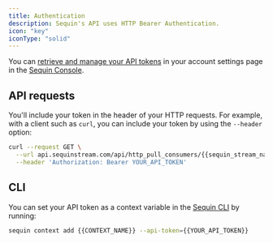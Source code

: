 ```yaml
---
title: Authentication
description: Sequin's API uses HTTP Bearer Authentication.
icon: "key"
iconType: "solid"
---
```


You can [retrieve and manage your API tokens](/management-api/introduction ) in your account settings page in the [Sequin Console](https://console.sequinstream.com).

## API requests

You'll include your token in the header of your HTTP requests. For example, with a client such as `curl`, you can include your token by using the `--header` option:

```bash
curl --request GET \
  --url api.sequinstream.com/api/http_pull_consumers/{{sequin_stream_name}}/receive \
  --header 'Authorization: Bearer YOUR_API_TOKEN'
```

## CLI

You can set your API token as a context variable in the [Sequin CLI](https://docs.sequinstream.com/cli/overview) by running:

```bash
sequin context add {{CONTEXT_NAME}} --api-token={{YOUR_API_TOKEN}}
```

